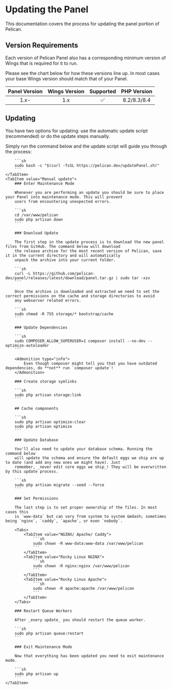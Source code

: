 
# Updating the Panel

This documentation covers the process for updating the panel portion of Pelican.

## Version Requirements

Each version of Pelican Panel also has a corresponding minimum version of Wings that is required for it to run.

Please see the chart below for how these versions line up. In most cases your base Wings version should match that of your Panel.

| Panel Version | Wings Version | Supported | PHP Version |
|:-------------:|:-------------:|:---------:|:-----------:|
|      1.x-     |      1.x      |    ✅︎     | 8.2/8.3/8.4 |

## Updating

You have two options for updating: use the automatic update script (recommended) or do the update steps manually.

<Tabs>
    <TabItem value="Update script (recommended)">
        Simply run the command below and the update script will guide you through the process:

        ```sh
        sudo bash -c "$(curl -fsSL https://pelican.dev/updatePanel.sh)"
        ```
    </TabItem>
    <TabItem value="Manual update">
        ### Enter Maintenance Mode

        Whenever you are performing an update you should be sure to place your Panel into maintenance mode. This will prevent
        users from encountering unexpected errors.

        ```sh
        cd /var/www/pelican
        sudo php artisan down
        ```

        ### Download Update

        The first step in the update process is to download the new panel files from GitHub. The command below will download
        the release archive for the most recent version of Pelican, save it in the current directory and will automatically
        unpack the archive into your current folder.

        ```sh
        curl -L https://github.com/pelican-dev/panel/releases/latest/download/panel.tar.gz | sudo tar -xzv
        ```

        Once the archive is downloaded and extracted we need to set the correct permissions on the cache and storage directories to avoid
        any webserver related errors.

        ```sh
        sudo chmod -R 755 storage/* bootstrap/cache
        ```

        ### Update Dependencies

        ```sh
        sudo COMPOSER_ALLOW_SUPERUSER=1 composer install --no-dev --optimize-autoloader
        ```

        <Admonition type="info">
            Even though composer might tell you that you have outdated dependencies, do **not** run `composer update`!
        </Admonition>

        ### Create storage symlinks

        ```sh
        sudo php artisan storage:link
        ```

        ## Cache components

        ```sh
        sudo php artisan optimize:clear
        sudo php artisan optimize
        ```

        ### Update Database

        You'll also need to update your database schema. Running the command below
        will update the schema and ensure the default eggs we ship are up to date (and add any new ones we might have). Just
        remember, _never edit core eggs we ship_! They will be overwritten by this update process.

        ```sh
        sudo php artisan migrate --seed --force
        ```

        ### Set Permissions

        The last step is to set proper ownership of the files. In most cases this
        is `www-data` but can vary from system to system &mdash; sometimes being `nginx`, `caddy`, `apache`, or even `nobody`.

        <Tabs>
            <TabItem value="NGINX/ Apache/ Caddy">
                ```sh
                sudo chown -R www-data:www-data /var/www/pelican
                ```
            </TabItem>
            <TabItem value="Rocky Linux NGINX">
                ```sh
                sudo chown -R nginx:nginx /var/www/pelican
                ```
            </TabItem>
            <TabItem value="Rocky Linux Apache">
                ```sh
                sudo chown -R apache:apache /var/www/pelican
                ```
            </TabItem>
        </Tabs>

        ### Restart Queue Workers

        After _every update_ you should restart the queue worker.

        ```sh
        sudo php artisan queue:restart
        ```

        ### Exit Maintenance Mode

        Now that everything has been updated you need to exit maintenance mode.

        ```sh
        sudo php artisan up
        ```
    </TabItem>
</Tabs>
